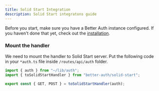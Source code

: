 ```yaml
---
title: Solid Start Integration
description: Solid Start integratons guide
---
```


Before you start, make sure you have a Better Auth instance configured. If you haven't done that yet, check out the [installation](/docs/installation).

### Mount the handler

We need to mount the handler to Solid Start server. Put the following code in your `*auth.ts` file inside `/routes/api/auth` folder.

```ts title="*auth.ts"
import { auth } from "~/lib/auth";
import { toSolidStartHandler } from "better-auth/solid-start";

export const { GET, POST } = toSolidStartHandler(auth);
```